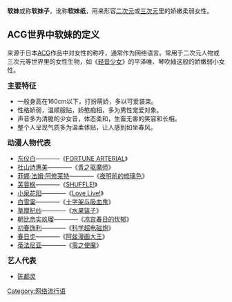 {{unreferenced|time=2015-07-29T08:22:41+00:00}}
{{原创研究}}
'''软妹'''或称'''软妹子'''，讹称'''软妹纸'''，用来形容[[二次元|二次元]]或[[三次元|三次元]]里的娇嫩柔弱女性。

== ACG世界中软妹的定义 ==
来源于日本[[ACG|ACG]]作品中对女性的称呼，通常作为网络语言。常用于二次元人物或三次元等世界里的女性生物，如《[[轻音少女|轻音少女]]》的平泽唯、琴吹紬这般的娇嫩弱小女性。

<big>'''主要特征'''</big>
*一般身高在160cm以下，打扮萌娇，多以可爱装束。
*性格娇弱，温顺服贴，娇憨痴相，多为男性宠爱对象。
*声音多为清脆的少女音，体态柔和，生畜无害的笑容和长相。
*整个人呈现气质多为温柔体贴，让人感到如坐春风。

<big>'''动漫人物代表'''</big>
*[[东仪白|东仪白]]————《[[FORTUNE_ARTERIAL|FORTUNE ARTERIAL]]》
*[[杜山诗惠美|杜山诗惠美]]————《[[青之驱魔师|青之驱魔师]]》
*[[菲娜·法姆·阿修莱特|菲娜·法姆·阿修莱特]]————《[[夜明前的琉璃色|夜明前的琉璃色]]》
*[[芙蓉枫|芙蓉枫]]————《[[SHUFFLE!|SHUFFLE!]]》
*[[小泉花阳|小泉花阳]]————《[[Love_Live!|Love Live!]]》
*[[白雪霙|白雪霙]]————《[[十字架与吸血鬼|十字架与吸血鬼]]》
*[[草摩杞纱|草摩杞纱]]————《[[水果篮子|水果篮子]]》
*[[朝比奈实玖瑠|朝比奈实玖瑠]]————《[[凉宫春日的忧郁|凉宫春日的忧郁]]》
*[[初春饰利|初春饰利]]————《[[科学超电磁炮|科学超电磁炮]]》
*[[阿兹漫画大王#登場人物|春日步]]————《[[阿兹漫画大王|阿兹漫画大王]]》
*[[蒂法尼亚|蒂法尼亚]]————《[[零之使魔|零之使魔]]》

<big>'''艺人代表'''</big>
*[[陈都灵|陈都灵]]

[[Category:网络流行语|Category:网络流行语]]